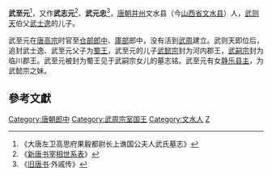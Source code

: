'''武至元'''<ref>《大唐左卫高思府果毅都尉长上谯国公夫人武氏墓志》</ref>，又作'''武志元'''<ref>《[[新唐书宰相世系表|新唐书宰相世系表]]》</ref>、'''武元忠'''<ref>《[[旧唐书|旧唐书]]·外戚传》</ref>，[[唐朝|唐朝]][[并州|并州]]文水县（今[[山西省|山西省]][[文水县|文水县]]）人，[[武则天|武则天]]伯父[[武士逸|武士逸]]的儿子。

武至元在[[唐高宗|唐高宗]]时官至[[仓部|仓部]][[郎中|郎中]]、[[庫部|庫部]]郎中，没有活到[[武周|武周]]建立。武则天即位后，追封武士逸、武至元父子为[[蜀王|蜀王]]，武至元的儿子[[武懿宗|武懿宗]]封为河内郡王，[[武嗣宗|武嗣宗]]封为临川郡王。武至元被封为蜀王见于武嗣宗女儿的墓志铭。武至元有女[[静乐县主|静乐县主]]，为武懿宗之妹。

==參考文獻==
{{Reflist}}

{{DEFAULTSORT:W}}
[[Category:唐朝郎中|Category:唐朝郎中]]
[[Category:武周宗室国王|Category:武周宗室国王]]
[[Category:文水人|Category:文水人]]
[[Category:武姓|Z]]